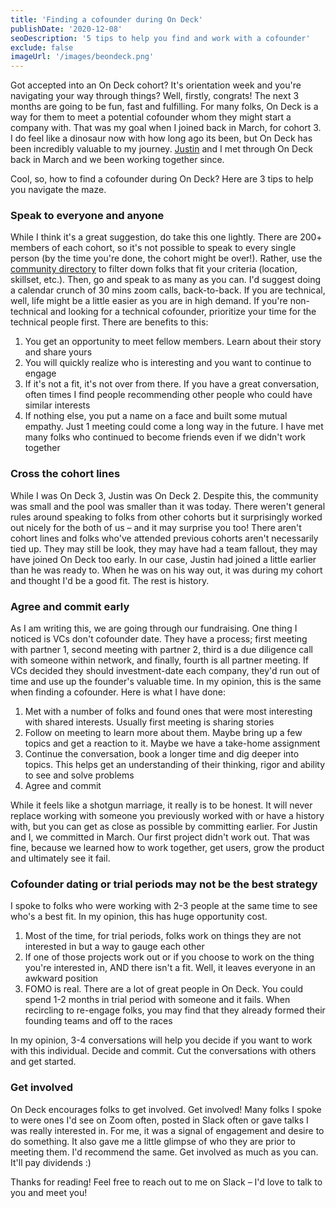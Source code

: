 ```yaml
---
title: 'Finding a cofounder during On Deck'
publishDate: '2020-12-08'
seoDescription: '5 tips to help you find and work with a cofounder'
exclude: false
imageUrl: '/images/beondeck.png'
---
```


Got accepted into an On Deck cohort? It's orientation week and you're navigating your way through things? Well, firstly, congrats! The next 3 months are going to be fun, fast and fulfilling. For many folks,
On Deck is a way for them to meet a potential cofounder whom they might start a company with. That was my goal when I joined back in March, for cohort 3. I do feel like a dinosaur now with how long ago
its been, but On Deck has been incredibly valuable to my journey. [Justin](https://www.linkedin.com/in/justindlevine29/) and I met through On Deck back in March and we been working together since.

Cool, so, how to find a cofounder during On Deck? Here are 3 tips to help you navigate the maze.

### Speak to everyone and anyone

While I think it's a great suggestion, do take this one lightly. There are 200+ members of each cohort, so it's not possible to speak to every single person (by the time you're done, the cohort might be over!). Rather,
use the [community directory](https://community.beondeck.com/people) to filter down folks that fit your criteria (location, skillset, etc.). Then, go and speak to as many as you can. I'd suggest doing a calendar crunch of
30 mins zoom calls, back-to-back. If you are technical, well, life might be a little easier as you are in high demand. If you're non-technical and looking for a technical cofounder, prioritize your time for the technical people first.
There are benefits to this:

1. You get an opportunity to meet fellow members. Learn about their story and share yours
2. You will quickly realize who is interesting and you want to continue to engage
3. If it's not a fit, it's not over from there. If you have a great conversation, often times I find people recommending other people who could have similar interests
4. If nothing else, you put a name on a face and built some mutual empathy. Just 1 meeting could come a long way in the future. I have met many folks who continued to become friends even if we didn't work together

### Cross the cohort lines

While I was On Deck 3, Justin was On Deck 2. Despite this, the community was small and the pool was smaller than it was today. There weren't general rules around speaking to folks from other cohorts but it surprisingly worked out
nicely for the both of us – and it may surprise you too! There aren't cohort lines and folks who've attended previous cohorts aren't necessarily tied up. They may still be look, they may have had a team fallout, they may have joined On Deck too early.
In our case, Justin had joined a little earlier than he was ready to. When he was on his way out, it was during my cohort and thought I'd be a good fit. The rest is history.

### Agree and commit early

As I am writing this, we are going through our fundraising. One thing I noticed is VCs don't cofounder date. They have a process; first meeting with partner 1, second meeting with partner 2, third is a due diligence call
with someone within network, and finally, fourth is all partner meeting. If VCs decided they should investment-date each company, they'd run out of time and use up the founder's valuable time. In my opinion, this is the same
when finding a cofounder. Here is what I have done:

1. Met with a number of folks and found ones that were most interesting with shared interests. Usually first meeting is sharing stories
2. Follow on meeting to learn more about them. Maybe bring up a few topics and get a reaction to it. Maybe we have a take-home assignment
3. Continue the conversation, book a longer time and dig deeper into topics. This helps get an understanding of their thinking, rigor and ability to see and solve problems
4. Agree and commit

While it feels like a shotgun marriage, it really is to be honest. It will never replace working with someone you previously worked with or have a history with, but you can get as close as possible by committing earlier. For Justin and I, we committed in March.
Our first project didn't work out. That was fine, because we learned how to work together, get users, grow the product and ultimately see it fail.

### Cofounder dating or trial periods may not be the best strategy

I spoke to folks who were working with 2-3 people at the same time to see who's a best fit. In my opinion, this has huge opportunity cost.

1. Most of the time, for trial periods, folks work on things they are not interested in but a way to gauge each other
2. If one of those projects work out or if you choose to work on the thing you're interested in, AND there isn't a fit. Well, it leaves everyone in an awkward position
3. FOMO is real. There are a lot of great people in On Deck. You could spend 1-2 months in trial period with someone and it fails. When recircling to re-engage folks, you may find that they already formed their founding teams and off to the races

In my opinion, 3-4 conversations will help you decide if you want to work with this individual. Decide and commit. Cut the conversations with others and get started.

### Get involved

On Deck encourages folks to get involved. Get involved! Many folks I spoke to were ones I'd see on Zoom often, posted in Slack often or gave talks I was really interested in. For me, it was a signal of engagement and desire to do something.
It also gave me a little glimpse of who they are prior to meeting them. I'd recommend the same. Get involved as much as you can. It'll pay dividends :)

Thanks for reading! Feel free to reach out to me on Slack – I'd love to talk to you and meet you!
